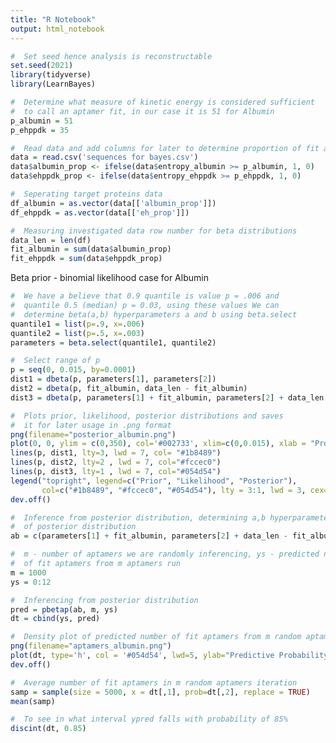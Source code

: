 ```yaml
---
title: "R Notebook"
output: html_notebook
---
```


```r
#  Set seed hence analysis is reconstructable
set.seed(2021)
library(tidyverse)
library(LearnBayes)
```


```r
#  Determine what measure of kinetic energy is considered sufficient
#  to call an aptamer fit, in our case it is 51 for Albumin
p_albumin = 51
p_ehppdk = 35

#  Read data and add columns for later to determine proportion of fit aptamers
data = read.csv('sequences for bayes.csv')
data$albumin_prop <- ifelse(data$entropy_albumin >= p_albumin, 1, 0)
data$ehppdk_prop <- ifelse(data$entropy_ehppdk >= p_ehppdk, 1, 0)

#  Seperating target proteins data
df_albumin = as.vector(data[['albumin_prop']])
df_ehppdk = as.vector(data[['eh_prop']])

#  Measuring investigated data row number for beta distributions
data_len = len(df)
fit_albumin = sum(data$albumin_prop)
fit_ehppdk = sum(data$ehppdk_prop)
```

Beta prior - binomial likelihood case for Albumin
```r
#  We have a believe that 0.9 quantile is value p = .006 and
#  quantile 0.5 (median) p = 0.03, using these values We can
#  determine beta(a,b) hyperparameters a and b using beta.select
quantile1 = list(p=.9, x=.006)
quantile2 = list(p=.5, x=.003)
parameters = beta.select(quantile1, quantile2)

#  Select range of p
p = seq(0, 0.015, by=0.0001)
dist1 = dbeta(p, parameters[1], parameters[2])
dist2 = dbeta(p, fit_albumin, data_len - fit_albumin)
dist3 = dbeta(p, parameters[1] + fit_albumin, parameters[2] + data_len - fit_albumin)

#  Plots prior, likelihood, posterior distributions and saves
#  it for later usage in .png format
png(filename="posterior_albumin.png")
plot(0, 0, ylim = c(0,350), col='#002733', xlim=c(0,0.015), xlab = "Proportion Coefficient p (to have a fit aptamer at random)", ylab="Density")
lines(p, dist1, lty=3, lwd = 7, col= "#1b8489")
lines(p, dist2, lty=2 , lwd = 7, col="#fccec0")
lines(p, dist3, lty=1 , lwd = 7, col="#054d54")
legend("topright", legend=c("Prior", "Likelihood", "Posterior"),
       col=c("#1b8489", "#fccec0", "#054d54"), lty = 3:1, lwd = 3, cex=1.1)
dev.off()
```

```r
#  Inference from posterior distribution, determining a,b hyperparameters
#  of posterior distribution
ab = c(parameters[1] + fit_albumin, parameters[2] + data_len - fit_albumin)

#  m - number of aptamers we are randomly inferencing, ys - predicted number
#  of fit aptamers from m aptamers run
m = 1000
ys = 0:12

#  Inferencing from posterior distribution
pred = pbetap(ab, m, ys)
dt = cbind(ys, pred)

#  Density plot of predicted number of fit aptamers from m random aptamers
png(filename="aptamers_albumin.png")
plot(dt, type='h', col = '#054d54', lwd=5, ylab="Predictive Probability", xlab="Number of Fit Aptamers (per 1000 random aptamers)")
dev.off()

#  Average number of fit aptamers in m random aptamers iteration
samp = sample(size = 5000, x = dt[,1], prob=dt[,2], replace = TRUE)
mean(samp)

#  To see in what interval ypred falls with probability of 85%
discint(dt, 0.85)
```


